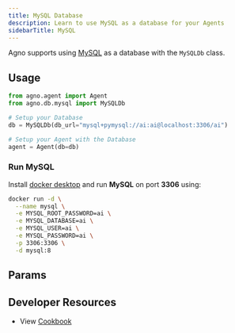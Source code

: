 ```yaml
---
title: MySQL Database
description: Learn to use MySQL as a database for your Agents
sidebarTitle: MySQL
---
```


Agno supports using [MySQL](https://www.mysql.com/) as a database with the `MySQLDb` class.

## Usage

```python mysql_for_agent.py
from agno.agent import Agent
from agno.db.mysql import MySQLDb

# Setup your Database
db = MySQLDb(db_url="mysql+pymysql://ai:ai@localhost:3306/ai")

# Setup your Agent with the Database
agent = Agent(db=db)
```

### Run MySQL

Install [docker desktop](https://docs.docker.com/desktop/install/mac-install/) and run **MySQL** on port **3306** using:

```bash
docker run -d \
  --name mysql \
  -e MYSQL_ROOT_PASSWORD=ai \
  -e MYSQL_DATABASE=ai \
  -e MYSQL_USER=ai \
  -e MYSQL_PASSWORD=ai \
  -p 3306:3306 \
  -d mysql:8
```

## Params

<Snippet file="db-mysql-params.mdx" />

## Developer Resources

- View [Cookbook](https://github.com/agno-agi/agno/tree/v2.0/cookbook/db/mysql/mysql_for_agent.py)
